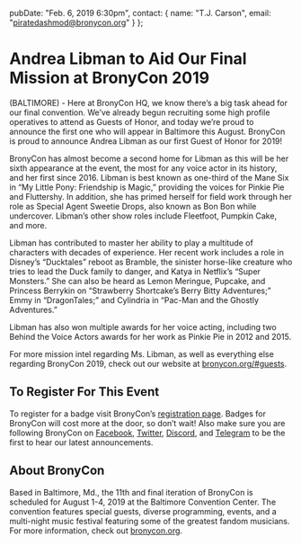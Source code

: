   pubDate: "Feb. 6, 2019 6:30pm",
  contact: {
    name: "T.J. Carson",
    email: "piratedashmod@bronycon.org"
  }
};

# Andrea Libman to Aid Our Final Mission at BronyCon 2019

(BALTIMORE) - Here at BronyCon HQ, we know there’s a big task ahead for our final convention. We’ve already begun recruiting some high profile operatives to attend as Guests of Honor, and today we’re proud to announce the first one who will appear in Baltimore this August. BronyCon is proud to announce Andrea Libman as our first Guest of Honor for 2019!

BronyCon has almost become a second home for Libman as this will be her sixth appearance at the event, the most for any voice actor in its history, and her first since 2016. Libman is best known as one-third of the Mane Six in “My Little Pony: Friendship is Magic,” providing the voices for Pinkie Pie and Fluttershy. In addition, she has primed herself for field work through her role as Special Agent Sweetie Drops, also known as Bon Bon while undercover. Libman’s other show roles include Fleetfoot, Pumpkin Cake, and more.

Libman has contributed to master her ability to play a multitude of characters with decades of experience. Her recent work includes a role in Disney’s “Ducktales” reboot as Bramble, the sinister horse-like creature who tries to lead the Duck family to danger, and Katya in Netflix’s “Super Monsters.” She can also be heard as Lemon Meringue, Pupcake, and Princess Berrykin on “Strawberry Shortcake’s Berry Bitty Adventures;” Emmy in “DragonTales;” and Cylindria in “Pac-Man and the Ghostly Adventures.”

Libman has also won multiple awards for her voice acting, including two Behind the Voice Actors awards for her work as Pinkie Pie in 2012 and 2015.

For more mission intel regarding Ms. Libman, as well as everything else regarding BronyCon 2019, check out our website at [bronycon.org/#guests](https://bronycon.org/#guests).

## To Register For This Event

To register for a badge visit BronyCon’s [registration page](http://bronycon.org#register). Badges for BronyCon will cost more at the door, so don’t wait! Also make sure you are following BronyCon on [Facebook](https://www.facebook.com/BronyCon), [Twitter](https://twitter.com/bronycon), [Discord](https://twitter.com/bronycon), and [Telegram](https://t.me/BronyCon) to be the first to hear our latest announcements.

## About BronyCon

Based in Baltimore, Md., the 11th and final iteration of BronyCon is scheduled for August 1-4, 2019 at the Baltimore Convention Center. The convention features special guests, diverse programming, events, and a multi-night music festival featuring some of the greatest fandom musicians. For more information, check out [bronycon.org](https://bronycon.org).
